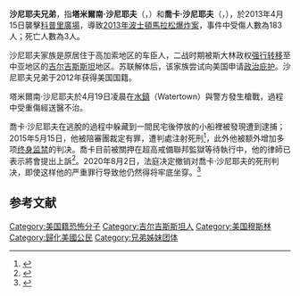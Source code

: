 {{Split|乔卡·沙尼耶夫|塔米尔南·沙尼耶夫}}
{{expand|time=2013-04-29T00:39:09+00:00}}
{{refimprove|time=2013-04-29T00:39:09+00:00}}
{{Infobox person
| name                      = 乔卡·沙尼耶夫
| image                     = 
| image_size                = 
| alt                       = 
| caption                   = 
| birth_name                = Dzhokhar Anzorovich Tsarnaev
| birth_date                = {{Birth date and age|1993|7|22}}
| birth_place               =  {{flag|吉尔吉斯斯坦}}[[托克马克|托克马克]]
| death_date                = <!-- {{Death date and age|YYYY|MM|DD|YYYY|MM|DD}} (death date then birth date) -->
| death_place               = 
| death_cause               = 
| resting_place             = 
| resting_place_coordinates = <!-- {{Coord|LAT|LONG|type:landmark|display=inline}} -->
| residence                 = {{USA}}[[马萨诸塞州|马萨诸塞州]][[剑桥_(马萨诸塞州)|剑桥]]
| nationality               = 
| other_names               = Jahar Tsarnaev
| ethnicity                 = [[车臣人|车臣人]]-[[高加索阿瓦尔人|高加索阿瓦尔人]]
| citizenship               = [[美國人|美國]]（原[[吉爾吉斯斯坦|吉爾吉斯斯坦]]公民）<ref>{{cite web |url=http://www.ndtv.com/article/world/dzhokhar-tsarnaev-boston-bombing-suspect-was-born-in-kyrgyzstan-says-minister-357658 |title=Dzhokhar Tsarnaev, Boston bombing suspect, was born in Kyrgyzstan, says minister |publisher=NDTV.com |date=2013-04-23 |accessdate=2013-04-28 |archive-date=2014-03-28 |archive-url=https://web.archive.org/web/20140328203041/http://www.ndtv.com/article/world/dzhokhar-tsarnaev-boston-bombing-suspect-was-born-in-kyrgyzstan-says-minister-357658 |dead-url=no }}</ref>
| education                 = 
| alma_mater                =  [[麻州大学达特茅斯分校|麻州大学达特茅斯分校]]
| occupation                =  大学生
| years_active              = 
| employer                  = 
| organization              = 
| known_for                 = 制造 [[2013年波士頓馬拉松爆炸案|2013年波士頓馬拉松爆炸案]] 
| party                     = 
| movement                  = 
| religion                  = [[伊斯兰教|伊斯兰教]]
| denomination              = <!-- Denomination should be supported with a citation from a reliable source -->
| criminal_charge           = 造成大規模殺傷
| criminal_penalty          = 
| criminal_status           = 
| spouse                    = 
| relatives                 = 1个兄弟（Tamerlan Tsarnaev）<br /> 2个姐妹
| website                   = <!-- {{URL|Example.com}} -->
}}
'''沙尼耶夫兄弟'''，指'''塔米爾南·沙尼耶夫'''（{{lang-rus|Тамерлан Царнаев|Tamerlan Tsarnaev}}，{{bd|1986年|10月21日|2013年|4月19日|catIdx=Tsarnaev}}）和'''喬卡·沙尼耶夫'''（{{lang-rus|Джохар Царнаев|Dzhokhar Tsarnaev}}，{{bd|1993年|7月22日}}），於2013年4月15日襲擊[[科普里廣場|科普里廣場]]，導致[[2013年波士頓馬拉松爆炸案|2013年波士頓馬拉松爆炸案]]，事件中受傷人數為183人；死亡人數為3人。

沙尼耶夫家族是原居住于高加索地区的车臣人，二战时期被斯大林政权[[扁豆行动|强行转移]]至中亚地区的[[吉尔吉斯斯坦|吉尔吉斯斯坦]]地区。苏联解体后，该家族尝试向美国申请[[政治庇护|政治庇护]]。沙尼耶夫兄弟于2012年获得美国国籍。

塔米爾南·沙尼耶夫於4月19日凌晨在[[水鎮_(麻薩諸塞州)|水鎮]]（Watertown）與警方發生槍戰，過程中受重傷經送醫不治。

喬卡·沙尼耶夫在逃脫的過程中躲藏到一間民宅後停放的小船裡被發現遭到逮捕；2015年5月15日，他被陪審團裁定有罪，遭判處注射死刑<ref>{{cite web|title=美国波士顿爆炸案嫌犯被判死刑(组图)|url=http://news.163.com/15/0516/08/APNO258600014AEE.html|publisher=網易新聞|date=2015-05-16|accessdate=2015-05-16|archive-url=https://web.archive.org/web/20160703100508/http://news.163.com/15/0516/08/APNO258600014AEE.html|archive-date=2016-07-03|dead-url=yes}}</ref>，此外他被额外增加多项[[终身监禁|终身监禁]]的判决。喬卡目前被關押在超高戒備聯邦監獄等待執行中，他的律師已表示將會提出上訴<ref>{{cite web|title=波士頓馬拉松爆炸案 嫌犯送「惡魔島」終了餘生|url=https://news.ltn.com.tw/news/world/breakingnews/1360126|publisher=自由時報|date=2015-06-26|accessdate=2019-05-24|archive-date=2019-05-23|archive-url=https://web.archive.org/web/20190523171536/https://news.ltn.com.tw/news/world/breakingnews/1360126|dead-url=no}}</ref>。2020年8月2日，法庭决定撤销对喬卡·沙尼耶夫的死刑判决，即使这样他的严重罪行导致他仍然得将牢底坐穿。<ref>{{cite web|title=波士顿爆炸案推翻原判 川普誓言再次诉请死刑|url=http://cn.ntdtv.com/gb/2020/08/03/a102909022.html|publisher=[[新唐人电视台|新唐人电视台]]|date=2020-08-03|accessdate=2021-12-10|archive-date=2021-12-10|archive-url=https://web.archive.org/web/20211210115900/http://cn.ntdtv.com/gb/2020/08/03/a102909022.html|dead-url=no}}</ref>

==参考文献==
{{reflist}}


{{DEFAULTSORT: Tsarnaev}}
[[Category:美国籍恐怖分子|Category:美国籍恐怖分子]]
[[Category:吉尔吉斯斯坦人|Category:吉尔吉斯斯坦人]]
[[Category:美国穆斯林|Category:美国穆斯林]]
[[Category:歸化美國公民|Category:歸化美國公民]]
[[Category:兄弟姊妹团体|Category:兄弟姊妹团体]]